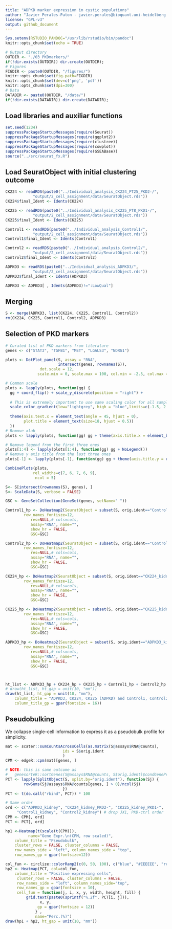 ```yaml
---
title: "ADPKD marker expression in cystic populations"
author: "Javier Perales-Paton - javier.perales@bioquant.uni-heidelberg.de"
license: "GPL-v3"
output: github_document
---
```


```r
Sys.setenv(RSTUDIO_PANDOC="/usr/lib/rstudio/bin/pandoc")
knitr::opts_chunk$set(echo = TRUE)

# Output directory
OUTDIR <- "./03_PKDmarkers/"
if(!dir.exists(OUTDIR)) dir.create(OUTDIR);
# Figures
FIGDIR <- paste0(OUTDIR, "/figures/")
knitr::opts_chunk$set(fig.path=FIGDIR)
knitr::opts_chunk$set(dev=c('png', 'pdf'))
knitr::opts_chunk$set(dpi=300)
# Data
DATADIR <- paste0(OUTDIR, "/data/")
if(!dir.exists(DATADIR)) dir.create(DATADIR);
```

## Load libraries and auxiliar functions
```r
set.seed(1234)
suppressPackageStartupMessages(require(Seurat))
suppressPackageStartupMessages(require(ggplot2))
suppressPackageStartupMessages(require(clustree))
suppressPackageStartupMessages(require(cowplot))
suppressPackageStartupMessages(require(GSEABase))
source("../src/seurat_fx.R")
```

## Load SeuratObject with initial clustering outcome
```r
CK224 <- readRDS(paste0("../Individual_analysis_CK224_PT25_PKD2-/",
			"output/2_cell_assignment/data/SeuratObject.rds"))
CK224$final_Ident <- Idents(CK224)

CK225 <- readRDS(paste0("../Individual_analysis_CK225_PT8_PKD1-/",
			"output/2_cell_assignment/data/SeuratObject.rds"))
CK225$final_Ident <- Idents(CK225)

Control1 <- readRDS(paste0("../Individual_analysis_Control1/",
			"output/2_cell_assignment/data/SeuratObject.rds"))
Control1$final_Ident <- Idents(Control1)

Control2 <- readRDS(paste0("../Individual_analysis_Control2/",
			"output/2_cell_assignment/data/SeuratObject.rds"))
Control2$final_Ident <- Idents(Control2)

ADPKD3 <- readRDS(paste0("../Individual_analysis_ADPKD3/",
			"output/2_cell_assignment/data/SeuratObject.rds"))
ADPKD3$final_Ident <- Idents(ADPKD3)

ADPKD3 <- ADPKD3[ , Idents(ADPKD3)!=":LowQual"]


```

## Merging
```r
S <- merge(ADPKD3, list(CK224, CK225, Control1, Control2))
rm(CK224, CK225, Control1, Control2, ADPKD3)
```

## Selection of PKD markers

```r
# Curated list of PKD markers from literature
genes <- c("STAT3", "TGFB1", "MET", "LGALS3", "NDRG1")

plots <- DotPlot_panel(S, assay = "RNA",
                       intersect(genes, rownames(S)), 
		       dot.scale = 12,
              scale.min = 0, scale.max = 100, col.min = -2.5, col.max = 2.5)

# Common scale
plots <- lapply(plots, function(gg) {
  gg + coord_flip() + scale_y_discrete(position = "right") +
    
  # This is extremely important to use same scaling color for all samples
  scale_color_gradient(low="lightgrey", high = "blue",limits=c(-1.5, 2.5)) +
      
  theme(axis.text.x = element_text(angle = 45, hjust = 0),
        plot.title = element_text(size=18, hjust = 0.5))
  })
# Remove xlab
plots <- lapply(plots, function(gg) gg + theme(axis.title.x = element_blank()))

# Remove legend from the first three ones
plots[1:4] <- lapply(plots[1:4], function(gg) gg + NoLegend())
# Remove y axis title from the last three ones
plots[-1] <- lapply(plots[-1], function(gg) gg + theme(axis.title.y = element_blank()))

CombinePlots(plots,
            rel_widths=c(7, 6, 7, 6, 9),
             ncol = 5)
```


```r
S<- S[intersect(rownames(S), genes), ]
S<- ScaleData(S, verbose = FALSE)

GSC <- GeneSetCollection(GeneSet(genes, setName=" "))

Control1_hp <- DoHeatmap2(SeuratObject = subset(S, orig.ident=="Control1_kidney"),
		row_names_fontisze=12,
           res=NULL,# cols=cols,
           assay="RNA", name="",
           show_hr = FALSE,
           GSC=GSC)

Control2_hp <- DoHeatmap2(SeuratObject = subset(S, orig.ident=="Control1_kidney"),
		row_names_fontisze=12,
           res=NULL,# cols=cols,
           assay="RNA", name="",
           show_hr = FALSE,
           GSC=GSC)

CK224_hp <- DoHeatmap2(SeuratObject = subset(S, orig.ident=="CK224_kidney_PKD2-"),
		row_names_fontisze=12,
           res=NULL,# cols=cols,
           assay="RNA", name="",
           show_hr = FALSE,
           GSC=GSC)

CK225_hp <- DoHeatmap2(SeuratObject = subset(S, orig.ident=="CK225_kidney_PKD1-"),
		row_names_fontisze=12,
           res=NULL,# cols=cols,
           assay="RNA", name="",
           show_hr = FALSE,
           GSC=GSC)

ADPKD3_hp <- DoHeatmap2(SeuratObject = subset(S, orig.ident=="ADPKD3_kidney"),
		row_names_fontisze=12,
           res=NULL,# cols=cols,
           assay="RNA", name="",
           show_hr = FALSE,
           GSC=GSC)



ht_list <- ADPKD3_hp + CK224_hp + CK225_hp + Control1_hp + Control2_hp
# draw(ht_list, ht_gap = unit(10, "mm"))
draw(ht_list, ht_gap = unit(10, "mm"), 
    column_title = "ADPKD3, CK224, CK225 (ADPKD) and Control1, Control2 (healthy) tissue", 
    column_title_gp = gpar(fontsize = 16))
```

## Pseudobulking

We collapse single-cell information to express it as a pseudobulk profile for simplicity.

```r
mat <- scater::sumCountsAcrossCells(as.matrix(S@assays$RNA@counts),
					     ids = S$orig.ident
					     )
CPM <- edgeR::cpm(mat)[genes, ]

# NOTE: this is same outcome as 
#	genesorteR::sortGenes(S@assays$RNA@counts, S$orig.ident)$condGeneProb[genes,]
PCT <- lapply(SplitObject(S, split.by="orig.ident"), function(Sj) { 
		rowSums(Sj@assays$RNA@counts[genes, ] > 0)/ncol(Sj)
					     })
PCT <- t(do.call("rbind", PCT)) * 100

# Same order
ord <- c("ADPKD3_kidney", "CK224_kidney_PKD2-", "CK225_kidney_PKD1-",
	 "Control1_kidney", "Control2_kidney") # drop JX1, PKD-ctrl order
CPM <- CPM[, ord]
PCT <- PCT[, ord]
```

```r
hp1 <-Heatmap(t(scale(t(CPM))),
	      name="Gene Expr.\n(CPM, row scaled)",
	column_title = "Pseudobulk",
	cluster_rows = FALSE, cluster_columns = FALSE,
	row_names_side = "left", column_names_side = "top",
	row_names_gp = gpar(fontsize=12))

col_fun <- circlize::colorRamp2(c(0, 50, 100), c("blue", "#EEEEEE", "red"))
hp2 <- Heatmap(PCT, col=col_fun,
	column_title = "Positive expressing cells",
     cluster_rows = FALSE, cluster_columns = FALSE,
     row_names_side = "left", column_names_side="top", 
     row_names_gp = gpar(fontsize = 10),
     cell_fun = function(j, i, x, y, width, height, fill) {
	     grid.text(paste0(sprintf("%.2f", PCT[i, j])),
		       x, y, 
		      gp = gpar(fontsize = 12))
		     } ,
		     name="Perc.(%)")
draw(hp1 + hp2, ht_gap = unit(10, "mm"))
```

